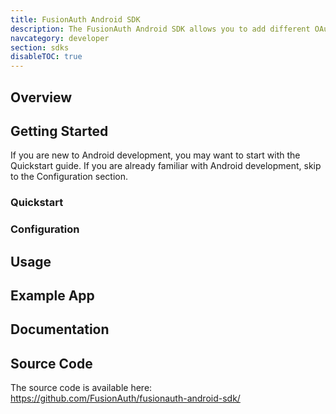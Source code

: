 ```yaml
---
title: FusionAuth Android SDK
description: The FusionAuth Android SDK allows you to add different OAuth2 and OpenID Connect functionalities to your Android application. It's a highly standardized and simplified starting point for developers to easily integrate FusionAuth in their own custom Android mobile apps by taking care of all the dependencies.
navcategory: developer
section: sdks
disableTOC: true
---
```


## Overview

<RemoteContent url="https://raw.githubusercontent.com/FusionAuth/fusionauth-android-sdk/main/README.md"
    tags="forDocSiteOverview" />

## Getting Started

If you are new to Android development, you may want to start with the Quickstart guide. If you are already familiar with Android development, skip to the Configuration section.

### Quickstart

<RemoteContent url="https://raw.githubusercontent.com/FusionAuth/fusionauth-android-sdk/main/README.md"
               tags="forDocSiteQuickstart" />

### Configuration

<RemoteContent url="https://raw.githubusercontent.com/FusionAuth/fusionauth-android-sdk/main/README.md"
               tags="forDocSiteGettingStarted" />

## Usage

<RemoteContent url="https://raw.githubusercontent.com/FusionAuth/fusionauth-android-sdk/main/README.md"
    tags="forDocSiteUsage" />

## Example App

<RemoteContent url="https://raw.githubusercontent.com/FusionAuth/fusionauth-android-sdk/main/README.md"
    tags="forDocSiteExampleApp" />

## Documentation

<RemoteContent url="https://raw.githubusercontent.com/FusionAuth/fusionauth-android-sdk/main/README.md"
               tags="forDocSiteDocumentation" />

## Source Code

The source code is available here: https://github.com/FusionAuth/fusionauth-android-sdk/
